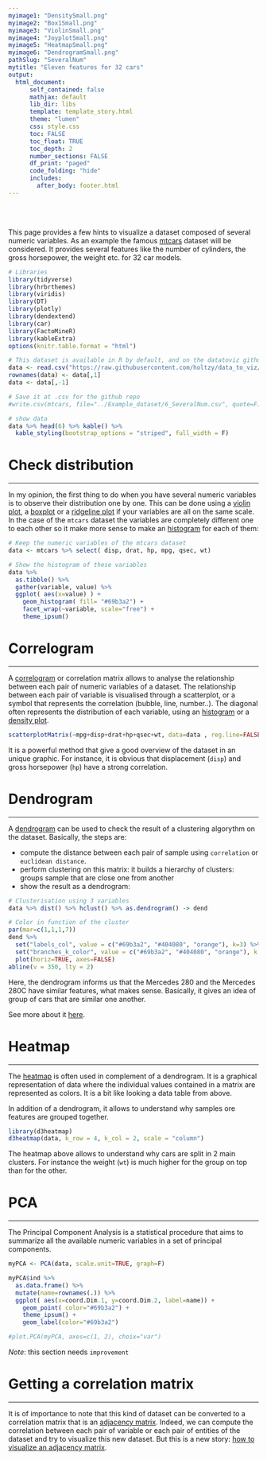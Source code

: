 ```yaml
---
myimage1: "DensitySmall.png"
myimage2: "Box1Small.png"
myimage3: "ViolinSmall.png"
myimage4: "JoyplotSmall.png"
myimage5: "HeatmapSmall.png"
myimage6: "DendrogramSmall.png"
pathSlug: "SeveralNum"
mytitle: "Eleven features for 32 cars"
output:
  html_document:
      self_contained: false
      mathjax: default
      lib_dir: libs
      template: template_story.html
      theme: "lumen"
      css: style.css
      toc: FALSE
      toc_float: TRUE
      toc_depth: 2
      number_sections: FALSE
      df_print: "paged"
      code_folding: "hide"
      includes:
        after_body: footer.html
---
```


<br><br>
<div class="mycontent">


This page provides a few hints to visualize a dataset composed of several numeric variables. As an example the famous [mtcars](https://stat.ethz.ch/R-manual/R-devel/library/datasets/html/mtcars.html) dataset will be considered. It provides several features like the number of cylinders, the gross horsepower, the weight etc. for 32 car models.


```r
# Libraries
library(tidyverse)
library(hrbrthemes)
library(viridis)
library(DT)
library(plotly)
library(dendextend)
library(car)
library(FactoMineR)
library(kableExtra)
options(knitr.table.format = "html")

# This dataset is available in R by default, and on the datatoviz github repo
data <- read.csv("https://raw.githubusercontent.com/holtzy/data_to_viz/master/Example_dataset/6_SeveralNum.csv", header=T)
rownames(data) <- data[,1]
data <- data[,-1]

# Save it at .csv for the github repo
#write.csv(mtcars, file="../Example_dataset/6_SeveralNum.csv", quote=F)

# show data
data %>% head(6) %>% kable() %>%
  kable_styling(bootstrap_options = "striped", full_width = F)
```

# Check distribution
***

In my opinion, the first thing to do when you have several numeric variables is to observe their distribution one by one. This can be done using a [violin plot](https://www.data-to-viz.com/graph/violin.html), a [boxplot](https://www.data-to-viz.com/caveat/boxplot.html) or a [ridgeline plot](https://www.data-to-viz.com/graph/ridgeline.html) if your variables are all on the same scale. In the case of the `mtcars` dataset the variables are completely different one to each other so it make more sense to make an [histogram](https://www.data-to-viz.com/graph/histogram.html) for each of them:

```r

# Keep the numeric variables of the mtcars dataset
data <- mtcars %>% select( disp, drat, hp, mpg, qsec, wt)

# Show the histogram of these variables
data %>%
  as.tibble() %>%
  gather(variable, value) %>%
  ggplot( aes(x=value) ) +
    geom_histogram( fill= "#69b3a2") +
    facet_wrap(~variable, scale="free") +
    theme_ipsum()
```






# Correlogram
***
A [correlogram](https://www.data-to-viz.com/graph/correlogram.html) or correlation matrix allows to analyse the relationship between each pair of numeric variables of a dataset. The relationship between each pair of variable is visualised through a scatterplot, or a symbol that represents the correlation (bubble, line, number..). The diagonal often represents the distribution of each variable, using an [histogram](https://www.data-to-viz.com/graph/histogram.html) or a [density plot](https://www.data-to-viz.com/graph/density.html).

```r
scatterplotMatrix(~mpg+disp+drat+hp+qsec+wt, data=data , reg.line=FALSE, col="#69b3a2", id.col="#69b3a2", smooth=FALSE , cex=1.5 , pch=20 )
```
It is a powerful method that give a good overview of the dataset in an unique graphic. For instance, it is obvious that displacement (`disp`) and gross horsepower (`hp`) have a strong correlation.


# Dendrogram
***
A [dendrogram](https://www.data-to-viz.com/graph/dendrogram.html) can be used to check the result of a clustering algorythm on the dataset. Basically, the steps are:

- compute the distance between each pair of sample using `correlation` or `euclidean distance`.
- perform clustering on this matrix: it builds a hierarchy of clusters: groups sample that are close one from another
- show the result as a dendrogram:

```r
# Clusterisation using 3 variables
data %>% dist() %>% hclust() %>% as.dendrogram() -> dend

# Color in function of the cluster
par(mar=c(1,1,1,7))
dend %>%
  set("labels_col", value = c("#69b3a2", "#404080", "orange"), k=3) %>%
  set("branches_k_color", value = c("#69b3a2", "#404080", "orange"), k = 3) %>%
  plot(horiz=TRUE, axes=FALSE)
abline(v = 350, lty = 2)

```

Here, the dendrogram informs us that the Mercedes 280 and the Mercedes 280C have similar features, what makes sense. Basically, it gives an idea of group of cars that are similar one another.

See more about it [here](https://www.data-to-viz.com/graph/dendrogram.html).




# Heatmap
***
The [heatmap](https://www.data-to-viz.com/graph/heatmap.html) is often used in complement of a dendrogram. It is a graphical representation of data where the individual values contained in a matrix are represented as colors. It is a bit like looking a data table from above.

In addition of a dendrogram, it allows to understand why samples ore features are grouped together.
```r
library(d3heatmap)
d3heatmap(data, k_row = 4, k_col = 2, scale = "column")
```

The heatmap above allows to understand why cars are split in 2 main clusters. For instance the weight (`wt`) is much higher for the group on top than for the other.





# PCA
***
The Principal Component Analysis is a statistical procedure that aims to summarize all the available numeric variables in a set of principal components.
```r
myPCA <- PCA(data, scale.unit=TRUE, graph=F)

myPCA$ind %>%
  as.data.frame() %>%
  mutate(name=rownames(.)) %>%
  ggplot( aes(x=coord.Dim.1, y=coord.Dim.2, label=name)) +
    geom_point( color="#69b3a2") +
    theme_ipsum() +
    geom_label(color="#69b3a2")

#plot.PCA(myPCA, axes=c(1, 2), choix="var")

```

*Note*: this section needs `improvement`



# Getting a correlation matrix
***

It is of importance to note that this kind of dataset can be converted to a correlation matrix that is an [adjacency matrix](https://www.data-to-viz.com/story/AdjacencyMatrix.html). Indeed, we can compute the correlation between each pair of variable or each pair of entities of the dataset and try to visualize this new dataset. But this is a new story: [how to visualize an adjacency matrix](https://www.data-to-viz.com/story/AdjacencyMatrix.html).
